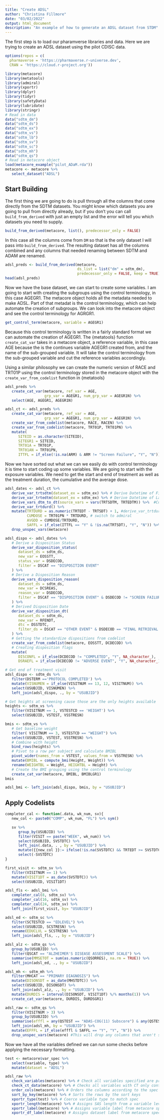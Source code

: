 ```yaml
---
title: "Create ADSL"
author: "Christina Fillmore"
date: "03/02/2022"
output: html_document
description: "An example of how to generate an ADSL dataset from STDM"
---
```

The first step is to load our pharamverse libraries and data. Here we are trying to create an ADSL dataset using the pilot CDISC data.

```r
options(repos = c(
  pharmaverse = 'https://pharmaverse.r-universe.dev',
  CRAN = 'https://cloud.r-project.org'))

library(metacore)
library(metatools)
library(admiral)
library(xportr)
library(dplyr)
library(tidyr)
library(safetyData)
library(lubridate)
library(stringr)
# Read in data 
data("sdtm_dm")
data("sdtm_ds")
data("sdtm_ex")
data("sdtm_vs")
data("sdtm_lb")
data("sdtm_sv")
data("sdtm_sc")
data("sdtm_mh")
data("sdtm_qs")
# Read in metacore object 
load(metacore_example("pilot_ADaM.rda"))
metacore <- metacore %>% 
   select_dataset("ADSL")
```

## Start Building 


The first thing we are going to do is pull through all the columns that come directly from the SDTM datasets. You might know which datasets you are going to pull from directly already, but if you don't you can call `build_from_derived` with just an empty list and the error will tell you which datasets you need to supply. 

```r
build_from_derived(metacore, list(), predecessor_only = FALSE)
```

In this case all the columns come from `DM` so that is the only dataset I will pass into `build_from_derived`. The resulting dataset has all the columns combined and any columns that needed renaming between SDTM and ADAM are renamed. 
```r
adsl_preds <- build_from_derived(metacore, 
                                 ds_list = list("dm" = sdtm_dm), 
                                 predecessor_only = FALSE, keep = TRUE)
head(adsl_preds)
```


Now we have the base dataset, we can start to create some variables. I am going to start with creating the subgroups using the control terminology, in this case AGEGR1. The metacore object holds all the metadata needed to make ADSL. Part of that metadat is the control terminology, which can help automate the creation of subgroups. We can look into the metacore object and see the control terminology for AGRGR1. 
```r
get_control_term(metacore, variable = AGEGR1)
```

Because this control terminology is written in a fairly standard format we can automate the creation of AGEGR1. The {metatools} function `create_cat_var` takes in a metacore object, a reference variable, in this case AGE because the is the continues variable AGEGR1 created from, and the name of the sub-grouped variable. It will take the control terminology from the sub-grouped variable and cut the reference variables accordingly. 

Using a similar philosophy we can create the numeric version of RACE and TRT01P using the control terminology stored in the metacore object with the `create_var_from_codelist` function in {metatools}

```r
adsl_preds %>% 
   create_cat_var(metacore, ref_var = AGE, 
                  grp_var = AGEGR1, num_grp_var = AGEGR1N) %>% 
   select(AGE, AGEGR1, AGEGR1N)

adsl_ct <- adsl_preds %>% 
   create_cat_var(metacore, ref_var = AGE, 
                  grp_var = AGEGR1, num_grp_var = AGEGR1N) %>% 
   create_var_from_codelist(metacore, RACE, RACEN) %>% 
   create_var_from_codelist(metacore, TRT01P, TRT01PN) %>% 
   mutate(
      SITEID = as.character(SITEID),
      SITEGR1 = SITEID, 
      TRT01A = TRT01P,
      TRT01AN = TRT01PN,
      ITTFL = if_else(!is.na(ARM) & ARM != "Screen Failure", "Y", "N"))
```


Now we have sorted out what we can we easily do with control terminology it is time to start coding up some variables. We are going to start with the exposure variables. We need to get the start and end of treatment as well as the treatment duration, the cumulative and the average dose. 

```r
adsl_dates <- adsl_ct %>%
   derive_var_trtsdtm(dataset_ex = sdtm_ex) %>% # Derive Datetime of First Exposure to Treatment
   derive_var_trtedtm(dataset_ex = sdtm_ex) %>% # Derive Datetime of Last Exposure to Treatment
   derive_vars_dtm_to_dt(source_vars = vars(TRTSDTM, TRTEDTM)) %>%  #Convert Datetime variables to date 
   derive_var_trtdurd() %>% 
   mutate(TRTDURD = as.numeric(TRTEDT - TRTSDT) + 1, #derive_var_trtdurd
          CUMDOSE = TRT01PN * TRTDURD, # switch to admiral 
          AVGDD = CUMDOSE/TRTDURD,
          SAFFL = if_else(ITTFL == "Y" & !is.na(TRTSDT), "Y", "N")) %>% 
   drop_unspec_vars(metacore)
```



```r
adsl_dispo <- adsl_dates %>% 
   # Derive a Disposition Status 
   derive_var_disposition_status(
      dataset_ds = sdtm_ds,
      new_var = EOSSTT,
      status_var = DSDECOD,
      filter = DSCAT == "DISPOSITION EVENT"
   ) %>%
   # Derive a Disposition Reason
   derive_vars_disposition_reason(
      dataset_ds = sdtm_ds,
      new_var = DCSREAS,
      reason_var = DSDECOD,
      filter = DSCAT == "DISPOSITION EVENT" & DSDECOD != "SCREEN FAILURE"
   ) %>% 
   # Derived Disposition Date 
   derive_var_disposition_dt(
      dataset_ds = sdtm_ds,
      new_var = RFENDT,
      dtc = DSSTDTC,
      filter_ds = DSCAT == "OTHER EVENT" & DSDECOD == "FINAL RETRIEVAL VISIT"
   ) %>% 
   # Getting the standardize dispositions from codelist 
   create_var_from_codelist(metacore, EOSSTT, DCDECOD) %>% 
   # Creating disposition flags 
   mutate(
      DISCONFL = if_else(DCDECOD != "COMPLETED", "Y", NA_character_),
      DSRAEFL = if_else(DCDECOD != "ADVERSE EVENT", "Y", NA_character_))

# Get end of treatment visit 
adsl_dispo <- sdtm_ds %>% 
   filter(DSTERM =='PROTOCOL COMPLETED') %>% 
   mutate(VISNUMEN = if_else(VISITNUM == 13, 12, VISITNUM)) %>% 
   select(USUBJID, VISNUMEN) %>% 
   left_join(adsl_dispo, ., by = "USUBJID")

```



```r
# Get heights at screening cause those are the only heights available 
heights <- sdtm_vs %>% 
   filter(VISITNUM == 1, VSTESTCD == 'HEIGHT') %>% 
   select(USUBJID, VSTEST, VSSTRESN)

bmis <- sdtm_vs %>% 
   # Get baseline weight 
   filter( VISITNUM == 3, VSTESTCD == "WEIGHT") %>% 
   select(USUBJID, VSTEST, VSSTRESN) %>% 
   # Combine with height 
   bind_rows(heights) %>% 
   # Pivot to a row per subject and calculate BMIBL
   pivot_wider(names_from = VSTEST, values_from = VSSTRESN) %>% 
   mutate(BMIBL = compute_bmi(Height, Weight)) %>% 
   rename(WEIGHTBL = Weight, HEIGHTBL = Height) %>%
   # Create the BMI grouping using the control terminology 
   create_cat_var(metacore, BMIBL, BMIBLGR1)
bmis 

adsl_bmi <- left_join(adsl_dispo, bmis, by = "USUBJID")

```


## Apply Codelists

```r

completer_cal <- function(.data, wk_num, sv){
   new_col <- paste0("COMP", wk_num, "FL") %>% sym()

   sv %>% 
      group_by(USUBJID) %>% 
      filter(VISIT == paste("WEEK", wk_num)) %>% 
      select(USUBJID, SVSTDTC) %>% 
      left_join(.data, . , by = "USUBJID") %>% 
      mutate({{new_col }}:= ifelse(!is.na(SVSTDTC) && TRTEDT >= SVSTDTC, "Y", "N")) %>% 
      select(-SVSTDTC)
}

first_visit <- sdtm_sv %>% 
   filter(VISITNUM == 1) %>% 
   mutate(VISIT1DT = as_date(SVSTDTC)) %>%
   select(USUBJID, VISIT1DT) 

adsl_fls <- adsl_bmi %>% 
   completer_cal(8, sdtm_sv) %>% 
   completer_cal(16, sdtm_sv) %>% 
   completer_cal(24, sdtm_sv) %>% 
   left_join(first_visit, by= "USUBJID")
```

```r
adsl_ed <- sdtm_sc %>% 
   filter(SCTESTCD == "EDLEVEL") %>% 
   select(USUBJID, SCSTRESN) %>% 
   rename(EDUCLVL = SCSTRESN) %>% 
   left_join(adsl_fls, ., by = "USUBJID")

adsl_alz <- sdtm_qs %>% 
   group_by(USUBJID) %>% 
   filter(QSCAT == "ALZHEIMER'S DISEASE ASSESSMENT SCALE") %>%
   summarise(MMSETOT = sum(as.numeric(QSORRES), na.rm = TRUE)) %>% 
   left_join(adsl_ed, ., by = "USUBJID")

adsl_mh <- sdtm_mh %>% 
   filter(MHCAT == "PRIMARY DIAGNOSIS") %>% 
   mutate(DISONSDT = as_date(MHSTDTC)) %>%
   select(USUBJID, DISONSDT) %>% 
   left_join(adsl_alz, ., by = "USUBJID") %>% 
   mutate(DURDIS = interval(DISONSDT, VISIT1DT) %/% months(1)) %>% 
   create_cat_var(metacore, DURDIS, DURDSGR1)
```


```r
adsl_raw <- sdtm_qs %>% 
   filter(VISITNUM > 3) %>% 
   group_by(USUBJID) %>% 
   summarise(efffl = any(QSTEST == "ADAS-COG(11) Subscore") & any(QSTESTCD == "CIBIC")) %>% 
   left_join(adsl_mh, by = "USUBJID") %>% 
   mutate(EFFFL = if_else(efffl & SAFFL == "Y", "Y", "N")) %>% 
   drop_unspec_vars(metacore) #This will drop any columns that aren't specificed in the metacore object

```


Now we have all the variables defined we can run some checks before applying the necessary formatting. 
```r
test <- metacore$var_spec %>% 
   select(variable, type) %>% 
   mutate(dataset = "ADSL")

adsl_raw %>% 
   check_variables(metacore) %>% # Check all variables specified are present and no more
   check_ct_data(metacore) %>% # Checks all variables with CT only contain values within the CT
   order_cols(metacore) %>% # Orders the columns according to the spec
   sort_by_key(metacore) %>% # Sorts the rows by the sort keys 
   xportr_type(test) %>% # Coerce variable type to match spec
   xportr_length(metacore) %>% # Assigns SAS length from a variable level metadata 
   xportr_label(metacore) %>% # Assigns variable label from metacore specifications 
   xportr_df_label(metacore) # Assigns dataset label from metacore specifications
```

